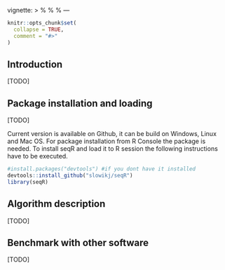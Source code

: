 vignette: >
  %\VignetteIndexEntry{vignette}
  %\VignetteEngine{knitr::rmarkdown}
  %\VignetteEncoding{UTF-8}
---

```r
knitr::opts_chunk$set(
  collapse = TRUE,
  comment = "#>"
)
```

## Introduction

[TODO]

## Package installation and loading

[TODO]

Current version is available on Github, it can be build on Windows, Linux and Mac OS. For package installation from R Console the \code{devtools} package is needed. To install seqR and load it to R session the following instructions have to be executed.

```r
#install.packages("devtools") #if you dont have it installed
devtools::install_github("slowikj/seqR")
library(seqR)
```

## Algorithm description

[TODO]

## Benchmark with other software

[TODO]
